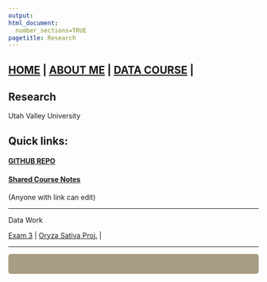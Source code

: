 ```yaml
---
output: 
html_document:
  number_sections=TRUE
pagetitle: Research
---
```


<style type="text/css">
.main-container {
  max-width: 1800px;
  margin-left: auto;
  margin-right: auto;
}
</style>

## [HOME](https://joscif.github.io/) | [ABOUT ME]() | [DATA COURSE](http://gzahn.github.io/data-course/) |

<div style= "float:right;position: relative;top:10px">
```r

```
</div>

<style>
div.gray { background-color:#aabdaf; border-radius: 5px; padding: 20px;}
</style>
<div class = "gray">


# **Research**{#top}
Utah Valley University 



## Quick links:

####  [GITHUB REPO](https://github.com/Joscif/Data_Course_RAIGNE)
#### [Shared Course Notes](https://docs.google.com/document/d/1Nnjv1RkdegUR3pOp8Jb81ryE-_C59T4dLWYyJqVSz9Y/edit?usp=sharing)
(Anyone with link can edit)


___

Data Work

[Exam 3](http://joscif.github.io/Exam_3_rmd_web.html)    |    [Oryza Sativa Proj.](#Week-5)    |   




</div>

___

<style>
div.blue { background-color:#a89d82; border-radius: 5px; padding: 20px;}
</style>
<div class = "blue">

<div style= "float:right;position: relative;top:10px">
```r

```
</div>

